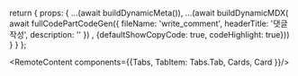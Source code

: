 
   return { 
    props: {
        ...(await buildDynamicMeta()),
        ...(await buildDynamicMDX(
          await fullCodePartCodeGen({
            fileName: 'write_comment', 
            headerTitle: '댓글 작성',
            description: ''
          })
         , {defaultShowCopyCode: true, codeHighlight: true}))
    }
  }
};

<RemoteContent components={{Tabs, TabItem: Tabs.Tab, Cards, Card }}/>